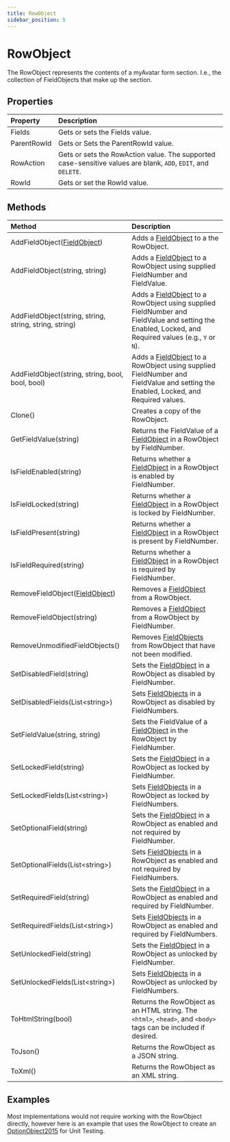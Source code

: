 ```yaml
---
title: RowObject
sidebar_position: 5
---
```


# RowObject

The RowObject represents the contents of a myAvatar form section. I.e., the collection of FieldObjects that make up the section.

## Properties

| Property        | Description |
|:----------------|:------------|
| Fields          | Gets or sets the Fields value. |
| ParentRowId     | Gets or Sets the ParentRowId value. |
| RowAction       | Gets or sets the RowAction value. The supported case-sensitive values are blank, `ADD`, `EDIT`, and `DELETE`. |
| RowId           | Gets or set the RowId value. |

## Methods

| Method        | Description |
|:----------------|:------------|
| AddFieldObject([FieldObject](./fieldobject)) | Adds a [FieldObject](./fieldobject) to a the RowObject. |
| AddFieldObject(string, string) | Adds a [FieldObject](./fieldobject) to a RowObject using supplied FieldNumber and FieldValue. |
| AddFieldObject(string, string, string, string, string) | Adds a [FieldObject](./fieldobject) to a RowObject using supplied FieldNumber and FieldValue and setting the Enabled, Locked, and Required values (e.g., `Y` or `N`). |
| AddFieldObject(string, string, bool, bool, bool) | Adds a [FieldObject](./fieldobject) to a RowObject using supplied FieldNumber and FieldValue and setting the Enabled, Locked, and Required values. |
| Clone() | Creates a copy of the RowObject. |
| GetFieldValue(string) | Returns the FieldValue of a [FieldObject](./fieldobject) in a RowObject by FieldNumber. |
| IsFieldEnabled(string) | Returns whether a [FieldObject](./fieldobject) in a RowObject is enabled by FieldNumber. |
| IsFieldLocked(string) | Returns whether a [FieldObject](./fieldobject) in a RowObject is locked by FieldNumber. |
| IsFieldPresent(string) | Returns whether a [FieldObject](./fieldobject) in a RowObject is present by FieldNumber. |
| IsFieldRequired(string) | Returns whether a [FieldObject](./fieldobject) in a RowObject is required by FieldNumber. |
| RemoveFieldObject([FieldObject](./fieldobject)) | Removes a [FieldObject](./fieldobject) from a RowObject. |
| RemoveFieldObject(string) | Removes a [FieldObject](./fieldobject) from a RowObject by FieldNumber. |
| RemoveUnmodifiedFieldObjects() | Removes [FieldObjects](./fieldobject) from RowObject that have not been modified. |  
| SetDisabledField(string) | Sets the [FieldObject](./fieldobject) in a RowObject as disabled by FieldNumber. |
| SetDisabledFields(List&lt;string&gt;) | Sets [FieldObjects](./fieldobject) in a RowObject as disabled by FieldNumbers. |
| SetFieldValue(string, string) | Sets the FieldValue of a [FieldObject](./fieldobject) in the RowObject by FieldNumber. |
| SetLockedField(string) | Sets the [FieldObject](./fieldobject) in a RowObject as locked by FieldNumber. |
| SetLockedFields(List&lt;string&gt;) | Sets [FieldObjects](./fieldobject) in a RowObject as locked by FieldNumbers. |
| SetOptionalField(string) | Sets the [FieldObject](./fieldobject) in a RowObject as enabled and not required by FieldNumber. |
| SetOptionalFields(List&lt;string&gt;) | Sets [FieldObjects](./fieldobject) in a RowObject as enabled and not required by FieldNumbers. |
| SetRequiredField(string) | Sets the [FieldObject](./fieldobject) in a RowObject as enabled and required by FieldNumber. |
| SetRequiredFields(List&lt;string&gt;) | Sets [FieldObjects](./fieldobject) in a RowObject as enabled and required by FieldNumbers. |
| SetUnlockedField(string) | Sets the [FieldObject](./fieldobject) in a RowObject as unlocked by FieldNumber. |
| SetUnlockedFields(List&lt;string&gt;) | Sets [FieldObjects](./fieldobject) in a RowObject as unlocked by FieldNumbers. |
| ToHtmlString(bool) | Returns the RowObject as an HTML string. The `<html>`, `<head>`, and `<body>` tags can be included if desired. |
| ToJson() | Returns the RowObject as a JSON string. |
| ToXml() | Returns the RowObject as an XML string. |

## Examples

Most implementations would not require working with the RowObject directly, however here is an example that uses the RowObject to create an [OptionObject2015](./optionobject2015) for Unit Testing.
